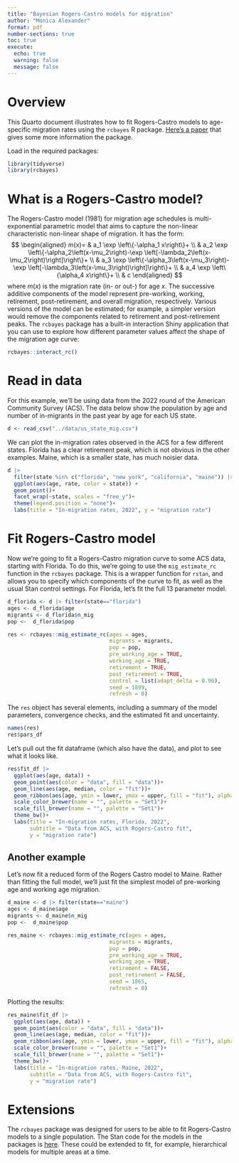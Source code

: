 ```yaml
---
title: "Bayesian Rogers-Castro models for migration"
author: "Monica Alexander"
format: pdf
number-sections: true
toc: true
execute: 
  echo: true
  warning: false
  message: false
---
```


# Overview

This Quarto document illustrates how to fit Rogers-Castro models to age-specific migration rates using the `rcbayes` R package. [Here's a paper](https://www.demographic-research.org/articles/volume/49/42) that gives some more information the package.


Load in the required packages:

```r
library(tidyverse)
library(rcbayes)
```

# What is a Rogers-Castro model?

The Rogers-Castro model (1981) for migration age schedules is multi-exponential parametric model that aims to capture the non-linear characteristic non-linear shape of migration. It has the form:
$$
\begin{aligned}
m(x)= & a_1 \exp \left\{-\alpha_1 x\right\}+ \\
& a_2 \exp \left\{-\alpha_2\left(x-\mu_2\right)-\exp \left[-\lambda_2\left(x-\mu_2\right)\right]\right\}+ \\
& a_3 \exp \left\{-\alpha_3\left(x-\mu_3\right)-\exp \left[-\lambda_3\left(x-\mu_3\right)\right]\right\}+ \\
& a_4 \exp \left\{\alpha_4 x\right\}+ \\
& c
\end{aligned}
$$
where $m(x)$ is the migration rate (in- or out-) for age $x$. The successive additive components of the model represent pre-working, working, retirement, post-retirement, and overall migration, respectively. Various versions of the model can be estimated; for example, a simpler version would remove the components related to retirement and post-retirement peaks. 
The `rcbayes` package has a built-in interaction Shiny application that you can use to explore how different parameter values affect the shape of the migration age curve:

```r
rcbayes::interact_rc()
```

# Read in data

For this example, we'll be using data from the 2022 round of the American Community Survey (ACS). The data below show the population by age and number of in-migrants in the past year by age for each US state. 

```r
d <- read_csv("../data/us_state_mig.csv")
```

We can plot the in-migration rates observed in the ACS for a few different states. Florida has a clear retirement peak, which is not obvious in the other examples. Maine, which is a smaller state, has much noisier data. 

```r
d |> 
  filter(state %in% c("florida", "new york", "california", "maine")) |> 
  ggplot(aes(age, rate, color = state)) + 
  geom_point()+
  facet_wrap(~state, scales = "free_y")+
  theme(legend.position = "none")+
  labs(title = "In-migration rates, 2022", y = "migration rate")
```


# Fit Rogers-Castro model

Now we're going to fit a Rogers-Castro migration curve to some ACS data, starting with Florida. To do this, we're going to use the `mig_estimate_rc` function in the `rcbayes` package. This is a wrapper function for `rstan`, and allows you to specify which components of the curve to fit, as well as the usual Stan control settings. For Florida, let's fit the full 13 parameter model. 

```r
d_florida <- d |> filter(state=="florida")
ages <- d_florida$age
migrants <- d_florida$n_mig
pop <-  d_florida$pop

res <- rcbayes::mig_estimate_rc(ages = ages, 
                                migrants = migrants, 
                                pop = pop,
                                pre_working_age = TRUE,
                                working_age = TRUE,
                                retirement = TRUE,
                                post_retirement = TRUE,
                                control = list(adapt_delta = 0.96),
                                seed = 1899,
                                refresh = 0)

```

The `res` object has several elements, including a summary of the model parameters, convergence checks, and the estimated fit and uncertainty. 

```r
names(res)
res$pars_df
```

Let's pull out the fit dataframe (which also have the data), and plot to see what it looks like. 

```r
res$fit_df |> 
  ggplot(aes(age, data)) + 
  geom_point(aes(color = "data", fill = "data"))+
  geom_line(aes(age, median, color = "fit"))+
  geom_ribbon(aes(age, ymin = lower, ymax = upper, fill = "fit"), alpha = 0.2)+
  scale_color_brewer(name = "", palette = "Set1")+
  scale_fill_brewer(name = "", palette = "Set1")+
  theme_bw()+
  labs(title = "In-migration rates, Florida, 2022", 
       subtitle = "Data from ACS, with Rogers-Castro fit", 
       y = "migration rate")
```

## Another example 

Let's now fit a reduced form of the Rogers Castro model to Maine. Rather than fitting the full model, we'll just fit the simplest model of pre-working age and working age migration. 

```r
d_maine <- d |> filter(state=="maine")
ages <- d_maine$age
migrants <- d_maine$n_mig
pop <-  d_maine$pop

res_maine <- rcbayes::mig_estimate_rc(ages = ages, 
                                migrants = migrants, 
                                pop = pop,
                                pre_working_age = TRUE,
                                working_age = TRUE,
                                retirement = FALSE,
                                post_retirement = FALSE,
                                seed = 1865, 
                                refresh = 0)
```
Plotting the results: 
```r
res_maine$fit_df |> 
  ggplot(aes(age, data)) + 
  geom_point(aes(color = "data", fill = "data"))+
  geom_line(aes(age, median, color = "fit"))+
  geom_ribbon(aes(age, ymin = lower, ymax = upper, fill = "fit"), alpha = 0.2)+
  scale_color_brewer(name = "", palette = "Set1")+
  scale_fill_brewer(name = "", palette = "Set1")+
  theme_bw()+
  labs(title = "In-migration rates, Maine, 2022", 
       subtitle = "Data from ACS, with Rogers-Castro fit", 
       y = "migration rate")
```


# Extensions

The `rcbayes` package was designed for users to be able to fit Rogers-Castro models to a single population. The Stan code for the models in the packages is [here](https://github.com/jessieyeung/rcbayes/tree/master/inst/stan). These could be extended to fit, for example, hierarchical models for multiple areas at a time. 